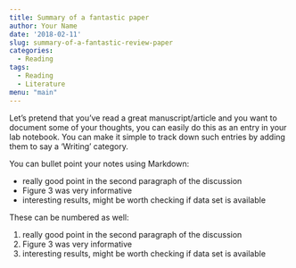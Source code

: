 ```yaml
---
title: Summary of a fantastic paper
author: Your Name
date: '2018-02-11'
slug: summary-of-a-fantastic-review-paper
categories:
  - Reading
tags:
  - Reading
  - Literature
menu: "main"
---
```


Let's pretend that you've read a great manuscript/article and you want to document some of your thoughts, you can easily do this as an entry in your lab notebook. You can make it simple to track down such entries by adding them to say a 'Writing' category.

You can bullet point your notes using Markdown:

  - really good point in the second paragraph of the discussion
  - Figure 3 was very informative
  - interesting results, might be worth checking if data set is available
  
These can be numbered as well:

  1. really good point in the second paragraph of the discussion
  2. Figure 3 was very informative
  3. interesting results, might be worth checking if data set is available
